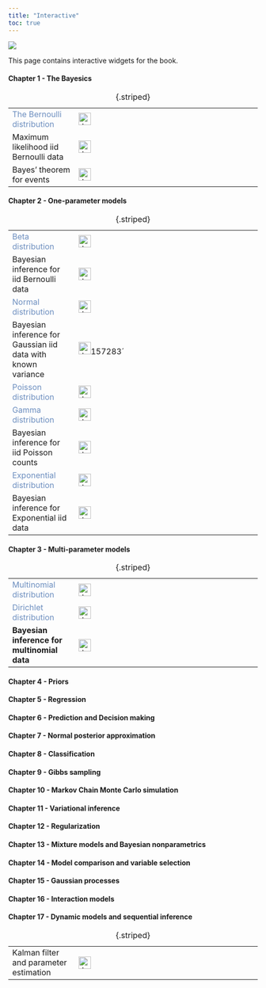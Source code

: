 ```yaml
---
title: "Interactive"
toc: true
---
```


![](figs/linocut_forest.png)

This page contains interactive widgets for the book.

#### Chapter 1 - The Bayesics

|                                                         |                                                                                                                                                                                                               |     |     |
|-------------------|------------------|------------------|------------------|
| <font color="#6C8EBF">The Bernoulli distribution</font> | [![Bernoulli distribution](figs/Observable.svg){alt="Julia" fig-alt="The Bernoulli distribution" fig-align="left" width="25"}](https://observablehq.com/@mattiasvillani/bernoulli-distribution)               |     |     |
| Maximum likelihood iid Bernoulli data                   | [![ML for iid Bernoulli data](figs/Observable.svg){alt="Julia" fig-alt="The Bernoulli distribution" fig-align="left" width="25"}](https://observablehq.com/@mattiasvillani/maximum-likelihood-bernoulli-data) |     |     |
| Bayes' theorem for events                               | [![Bayes theorem for events](figs/Observable.svg){alt="Julia" fig-alt="The Bernoulli distribution" fig-align="left" width="25"}](https://observablehq.com/@mattiasvillani/bayes-theorem-for-events)           |     |     |

: {.striped}

#### Chapter 2 - One-parameter models

|                                                              |                                                                                                                                                                                                |     |     |
|-------------------|------------------|------------------|------------------|
| <font color="#6C8EBF">Beta distribution</font>               | [![Julia](figs/Observable.svg){alt="Julia" fig-alt="The Bernoulli distribution" fig-align="left" width="25"}](#0)                                                                              |     |     |
| Bayesian inference for iid Bernoulli data                    | [![](figs/Observable.svg){alt="Julia" fig-alt="The Bernoulli distribution" fig-align="left" width="25"}](https://observablehq.com/@mattiasvillani/beta-distribution)                           |     |     |
| <font color="#6C8EBF">Normal distribution</font>             | [![](figs/Observable.svg){alt="Julia" fig-alt="The Bernoulli distribution" fig-align="left" width="25"}](https://observablehq.com/@mattiasvillani/normal-gaussian-distribution)                |     |     |
| Bayesian inference for Gaussian iid data with known variance | [![](figs/Observable.svg){alt="Julia" fig-alt="The Bernoulli distribution" fig-align="left" width="25"}](https://observablehq.com/@mattiasvillani/bayes-iid-gaussian-known-var)157283´         |     |     |
| <font color="#6C8EBF">Poisson distribution</font>            | [![](figs/Observable.svg){alt="Julia" fig-alt="The Bernoulli distribution" fig-align="left" width="25"}](https://observablehq.com/@mattiasvillani/poisson-distribution)                        |     |     |
| <font color="#6C8EBF">Gamma distribution</font>              | [![](figs/Observable.svg){alt="Julia" fig-alt="The Bernoulli distribution" fig-align="left" width="25"}](https://observablehq.com/@mattiasvillani/gamma-distribution)                          |     |     |
| Bayesian inference for iid Poisson counts                    | [![](figs/Observable.svg){alt="Julia" fig-alt="The Bernoulli distribution" fig-align="left" width="25"}](https://observablehq.com/@mattiasvillani/bayesian-inference-for-iid-poisson-counts)   |     |     |
| <font color="#6C8EBF">Exponential distribution</font>        | [![](figs/Observable.svg){alt="Julia" fig-alt="The Bernoulli distribution" fig-align="left" width="25"}](https://observablehq.com/@mattiasvillani/exponential-distribution)                    |     |     |
| Bayesian inference for Exponential iid data                  | [![](figs/Observable.svg){alt="Julia" fig-alt="The Bernoulli distribution" fig-align="left" width="25"}](https://observablehq.com/@mattiasvillani/bayesian-inference-for-exponential-iid-data) |     |     |

: {.striped}

#### Chapter 3 - Multi-parameter models

|                                                       |                                                                                                                                                                           |     |     |
|-------------------|------------------|------------------|------------------|
| <font color="#6C8EBF">Multinomial distribution</font> | [![Julia](figs/Observable.svg){alt="Julia" fig-alt="The Bernoulli distribution" fig-align="left" width="25"}](#0)                                                         |     |     |
| <font color="#6C8EBF">Dirichlet distribution</font>   | [![](figs/Observable.svg){alt="Julia" fig-alt="The Bernoulli distribution" fig-align="left" width="25"}](https://observablehq.com/@mattiasvillani/dirichlet-distribution) |     |     |
| **Bayesian inference for multinomial data**           | [![](figs/Observable.svg){alt="Julia" fig-alt="The Bernoulli distribution" fig-align="left" width="25"}](https://observablehq.com/@mattiasvillani/multinomial-dirichlet)  |     |     |

: {.striped}

#### Chapter 4 - Priors

#### Chapter 5 - Regression

#### Chapter 6 - Prediction and Decision making

#### Chapter 7 - Normal posterior approximation

#### Chapter 8 - Classification

#### Chapter 9 - Gibbs sampling

#### Chapter 10 - Markov Chain Monte Carlo simulation

#### Chapter 11 - Variational inference

#### Chapter 12 - Regularization

#### Chapter 13 - Mixture models and Bayesian nonparametrics

#### Chapter 14 - Model comparison and variable selection

#### Chapter 15 - Gaussian processes

#### Chapter 16 - Interaction models

#### Chapter 17 - Dynamic models and sequential inference

|                                        |                                                                                                                                                                                                               |     |     |
|-------------------|------------------|------------------|------------------|
| Kalman filter and parameter estimation | [![Julia](figs/Observable.svg){alt="Julia" fig-alt="Gibbs sampling from a multivariate normal - Julia" fig-align="left" width="25"}](https://gist.github.com/mattiasvillani/4a461587c037d257d7099b7675aa0ddf) |     |     |

: {.striped}
